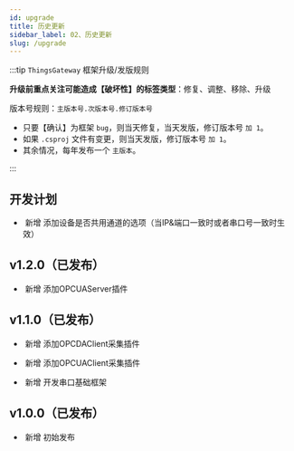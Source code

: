 ```yaml
---
id: upgrade
title: 历史更新
sidebar_label: 02、历史更新
slug: /upgrade
---
```



:::tip `ThingsGateway` 框架升级/发版规则

**升级前重点关注可能造成【破坏性】的标签类型**：<Tag>修复</Tag>、<Tag>调整</Tag>、<Tag>移除</Tag>、<Tag>升级</Tag>

版本号规则：`主版本号.次版本号.修订版本号`

- 只要【确认】为框架 `bug`，则当天修复，当天发版，修订版本号 `加 1`。
- 如果 `.csproj` 文件有变更，则当天发版，修订版本号 `加 1`。
- 其余情况，每年发布一个 `主版本`。

:::


## 开发计划

  - &nbsp;<Tag>新增</Tag> 添加设备是否共用通道的选项（当IP&端口一致时或者串口号一致时生效）

  
##

## v1.2.0（已发布）


  - &nbsp;<Tag>新增</Tag> 添加OPCUAServer插件



##

## v1.1.0（已发布）


  - &nbsp;<Tag>新增</Tag> 添加OPCDAClient采集插件

  - &nbsp;<Tag>新增</Tag> 添加OPCUAClient采集插件

  - &nbsp;<Tag>新增</Tag> 开发串口基础框架


##

## v1.0.0（已发布）

  - &nbsp;<Tag>新增</Tag> 初始发布


##


<!-- 


-->

